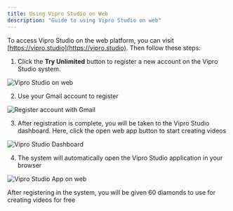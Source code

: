 ```yaml
---
title: Using Vipro Studio on Web
description: "Guide to using Vipro Studio on web"
---
```


To access Vipro Studio on the web platform, you can visit [https://vipro.studio](https://vipro.studio). Then follow these steps:

1. Click the **Try Unlimited** button to register a new account on the Vipro Studio system.

<img
  src='/en/images/introduction/home.jpg'
  alt='Vipro Studio on web'
  className='rounded-lg'
/>

2. Use your Gmail account to register

<img
  src='/en/images/introduction/login.jpg'
  alt='Register account with Gmail'
  className='rounded-lg'
/>

3. After registration is complete, you will be taken to the Vipro Studio dashboard. Here, click the open web app button to start creating videos

<img
  src='/en/images/introduction/dashboard-web.jpg'
  alt='Vipro Studio Dashboard'
  className='rounded-lg'
/>

4. The system will automatically open the Vipro Studio application in your browser

<img
  src='/en/images/introduction/webapp.jpg'
  alt='Vipro Studio App on web'
  className='rounded-lg'
/>

After registering in the system, you will be given 60 diamonds to use for creating videos for free
